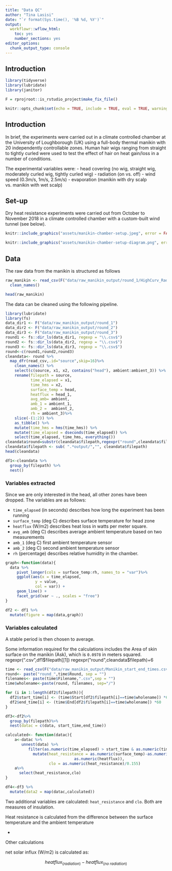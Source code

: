 ```yaml
---
title: "Data QC"
author: "Tina Lasisi"
date: "`r format(Sys.time(), '%B %d, %Y')`"
output:
  workflowr::wflow_html:
    toc: yes
    number_sections: yes
editor_options:
  chunk_output_type: console
---
```


## Introduction

```r

library(tidyverse)
library(lubridate)
library(janitor)

F = rprojroot::is_rstudio_project$make_fix_file()

knitr::opts_chunk$set(echo = TRUE, include = TRUE, eval = TRUE, warning = FALSE, message = FALSE, fig.retina = 2, fig.width = 8, fig.height = 6, out.width = "100%")
```

## Introduction

In brief, the experiments were carried out in a climate controlled chamber at the University of Loughborough (UK) using a full-body thermal manikin with 20 independently controllable zones. Human hair wigs ranging from straight to tightly curled were used to test the effect of hair on heat gain/loss in a number of conditions.

The experimental variables were:
- head covering (no wig, straight wig, moderately curled wig, tightly curled wig)
- radiation (on vs. off)
- wind speed (0.3m/s, 1m/s, 2.5m/s)
- evaporation (manikin with dry scalp vs. manikin with wet scalp)

## Set-up
Dry heat resistance experiments were carried out from October to November 2018 in a climate controlled chamber with a custom-built wind tunnel (see below).


```r
knitr::include_graphics("assets/manikin-chamber-setup.jpeg", error = FALSE)

```

```r
knitr::include_graphics("assets/manikin-chamber-setup-diagram.png", error = FALSE)

```


## Data

The raw data from the manikin is structured as follows

```r

raw_manikin <- read_csv(F("data/raw_manikin_output/round_1/HighCurv_RadOff_wind0_3 (run with new conditions).csv"), skip = 16) %>% 
  clean_names()

head(raw_manikin)

```

The data can be cleaned using the following pipeline.

```r
library(lubridate)
library(fs)
data_dir1 <- F("data/raw_manikin_output/round_1")
data_dir2 <- F("data/raw_manikin_output/round_2")
data_dir3 <- F("data/raw_manikin_output/round_3")
round1 <- fs::dir_ls(data_dir1, regexp = "\\.csv$")
round2 <- fs::dir_ls(data_dir2, regexp = "\\.csv$")
round3 <- fs::dir_ls(data_dir3, regexp = "\\.csv$")
round<-c(round1,round2,round3)
cleandata<- round %>%   
  map_dfr(read_csv,.id="source",skip=16)%>%
    clean_names() %>%
    select(c(source, x1, x2, contains("head"), ambient:ambient_3)) %>% 
    rename(filepath = source,
           time_elapsed = x1,
           time_hms = x2,
           surface_temp = head,
           heatflux = head_1,
           avg_amb= ambient,
           amb_1 = ambient_1,
           amb_2 =  ambient_2,
           rh = ambient_3)%>%
    slice(-(1:2)) %>% 
    as_tibble() %>% 
    mutate(time_hms = hms(time_hms)) %>% 
    mutate(time_elapsed = dseconds(time_elapsed)) %>% 
    select(time_elapsed, time_hms, everything())
cleandata$round=substr(cleandata$filepath,regexpr("round",cleandata$filepath),regexpr("round",cleandata$filepath)+6) 
cleandata$filepath <- sub( ".*output/","", cleandata$filepath)
head(cleandata)

df1<-cleandata %>%
  group_by(filepath) %>%
  nest()

```
### Variables extracted
Since we are only interested in the head, all other zones have been dropped. The variables are as follows:

- `time_elapsed` (in seconds) describes how long the experiment has been running
- `surface_temp` (deg C) describes surface temperature for head zone
- `heatflux` (W/m2) describes heat loss in watts per meter square.
- `avg_amb` (deg C) describes average ambient temperature based on two measurements
- `amb_1` (deg C) first ambient temperature sensor
- `amb_2` (deg C) second ambient temperature sensor
- `rh` (percentage) describes relative humidity in the chamber.


```r
graph<-function(data){
  data %>%
     pivot_longer(cols = surface_temp:rh, names_to = "var")%>% 
     ggplot(aes(x = time_elapsed, 
             y = value,
             col = var)) +
     geom_line() +
     facet_grid(var ~ ., scales = "free")
}

df2 <- df1 %>% 
  mutate(figure = map(data,graph))

```

### Variables calculated
A stable period is then chosen to average.

Some information required for the calculations includes the Area of skin surface on the manikin (Ask), which is `0.0978` in meters squared.
regexpr(".csv",df1$filepath[[1])
regexpr("round",cleandata$filepath)+6

```r
time <- read_csv(F("data/raw_manikin_output/Manikin_start_end_times.csv"))
round<- paste("round_",time$Round, sep = "")
filenames<- paste(time$Filename,".csv",sep = "")
time$wholename<-paste(round, filenames, sep="/")

for (i in 1:length(df2$filepath)){
  df2$start_time[i] <- (time$Start[df2$filepath[i]==time$wholename]) *60
  df2$end_time[i] <- (time$End[df2$filepath[i]==time$wholename]) *60
}

df3<-df2%>%
  group_by(filepath)%>%
  nest(datac = c(data, start_time,end_time))

calculated<- function(datac){
    a<-datac %>%
       unnest(data) %>%
          filter(as.numeric(time_elapsed) > start_time & as.numeric(time_elapsed) < end_time) %>% 
            mutate(heat_resistance = as.numeric(surface_temp)-as.numeric(avg_amb)/max(0.01,
                              as.numeric(heatflux)),
                   clo = as.numeric(heat_resistance)/0.155)
    a%>% 
      select(heat_resistance,clo)
}

df4<-df3 %>%
  mutate(data2 = map(datac,calculated))

```

Two additional variables are calculated: `heat_resistance` and `clo`. Both are measures of insulation. 

Heat resistance is calculated from the difference between the surface temperature and the ambient temperature

- 

Other calculations

net solar influx (W/m2) is calculated as: 

$$heatflux_{(radiation)}- heatflux_{(no \ radiation)}$$